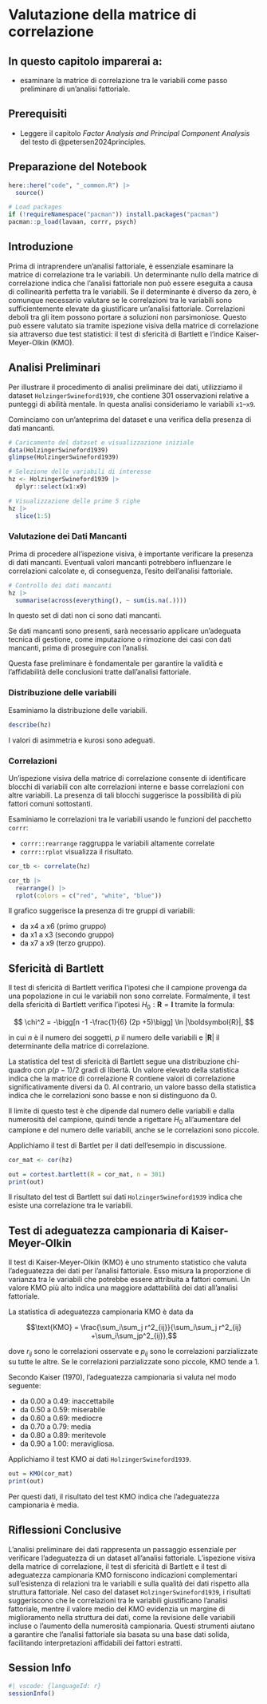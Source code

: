 # Valutazione della matrice di correlazione {#sec-extraction-cor-matrix}

::: callout-important
## In questo capitolo imparerai a:

- esaminare la matrice di correlazione tra le variabili come passo preliminare di un'analisi fattoriale.
:::

::: callout-tip
## Prerequisiti

- Leggere il capitolo *Factor Analysis and Principal Component Analysis* del testo di @petersen2024principles.
:::

::: callout-caution
## Preparazione del Notebook

```r
here::here("code", "_common.R") |> 
  source()

# Load packages
if (!requireNamespace("pacman")) install.packages("pacman")
pacman::p_load(lavaan, corrr, psych)
```
:::

## Introduzione

Prima di intraprendere un’analisi fattoriale, è essenziale esaminare la matrice di correlazione tra le variabili. Un determinante nullo della matrice di correlazione indica che l’analisi fattoriale non può essere eseguita a causa di collinearità perfetta tra le variabili. Se il determinante è diverso da zero, è comunque necessario valutare se le correlazioni tra le variabili sono sufficientemente elevate da giustificare un’analisi fattoriale. Correlazioni deboli tra gli item possono portare a soluzioni non parsimoniose. Questo può essere valutato sia tramite ispezione visiva della matrice di correlazione sia attraverso due test statistici: il test di sfericità di Bartlett e l’indice Kaiser-Meyer-Olkin (KMO).

## Analisi Preliminari

Per illustrare il procedimento di analisi preliminare dei dati, utilizziamo il dataset `HolzingerSwineford1939`, che contiene 301 osservazioni relative a punteggi di abilità mentale. In questa analisi consideriamo le variabili `x1`–`x9`.

Cominciamo con un’anteprima del dataset e una verifica della presenza di dati mancanti.

```r
# Caricamento del dataset e visualizzazione iniziale
data(HolzingerSwineford1939)
glimpse(HolzingerSwineford1939)

# Selezione delle variabili di interesse
hz <- HolzingerSwineford1939 |>
  dplyr::select(x1:x9)

# Visualizzazione delle prime 5 righe
hz |>
  slice(1:5)
```

### Valutazione dei Dati Mancanti

Prima di procedere all’ispezione visiva, è importante verificare la presenza di dati mancanti. Eventuali valori mancanti potrebbero influenzare le correlazioni calcolate e, di conseguenza, l’esito dell’analisi fattoriale.

```r
# Controllo dei dati mancanti
hz |>
  summarise(across(everything(), ~ sum(is.na(.))))
```

In questo set di dati non ci sono dati mancanti.

Se dati mancanti sono presenti, sarà necessario applicare un’adeguata tecnica di gestione, come imputazione o rimozione dei casi con dati mancanti, prima di proseguire con l’analisi. 

Questa fase preliminare è fondamentale per garantire la validità e l’affidabilità delle conclusioni tratte dall’analisi fattoriale.

### Distribuzione delle variabili

Esaminiamo la distribuzione delle variabili.

```r
describe(hz)
```

I valori di asimmetria e kurosi sono adeguati.

### Correlazioni

Un’ispezione visiva della matrice di correlazione consente di identificare blocchi di variabili con alte correlazioni interne e basse correlazioni con altre variabili. La presenza di tali blocchi suggerisce la possibilità di più fattori comuni sottostanti. 

Esaminiamo le correlazioni tra le variabili usando le funzioni del pacchetto `corrr`:

- `corrr::rearrange` raggruppa le variabili altamente correlate 
- `corrr::rplot` visualizza il risultato.

```r
cor_tb <- correlate(hz)

cor_tb |>
  rearrange() |>
  rplot(colors = c("red", "white", "blue"))
```

Il grafico suggerisce la presenza di tre gruppi di variabili:

- da x4 a x6 (primo gruppo)
- da x1 a x3 (secondo gruppo)
- da x7 a x9 (terzo gruppo).

## Sfericità di Bartlett

Il test di sfericità di Bartlett verifica l’ipotesi che il campione provenga da una popolazione in cui le variabili non sono correlate. Formalmente, il test della sfericità di Bartlett verifica l'ipotesi $H_0 : \boldsymbol{R} = \boldsymbol{I}$ tramite la formula:

$$
\chi^2 = -\bigg[n -1 -\frac{1}{6} (2p +5)\bigg] \ln |\boldsymbol{R}|,
$$

in cui $n$ è il numero dei soggetti, $p$ il numero delle variabili e
$|\boldsymbol{R}|$ il determinante della matrice di correlazione. 

La statistica del test di sfericità di Bartlett segue una distribuzione chi-quadro con $p(p - 1)/2$ gradi di libertà. Un valore elevato della statistica indica che la matrice di correlazione R contiene valori di correlazione significativamente diversi da 0. Al contrario, un valore basso della statistica indica che le correlazioni sono basse e non si distinguono da 0.

Il limite di questo test è che dipende dal numero delle variabili e dalla
numerosità del campione, quindi tende a rigettare $H_0$ all'aumentare del campione e del numero delle variabili, anche se le
correlazioni sono piccole.

Applichiamo il test di Bartlet per il dati dell'esempio in discussione.

```r
cor_mat <- cor(hz)

out = cortest.bartlett(R = cor_mat, n = 301)
print(out)
```

Il risultato del test di Bartlett sui dati `HolzingerSwineford1939` indica che esiste una correlazione tra le variabili.

## Test di adeguatezza campionaria di Kaiser-Meyer-Olkin

Il test di Kaiser-Meyer-Olkin (KMO) è uno strumento statistico che valuta l’adeguatezza dei dati per l’analisi fattoriale. Esso misura la proporzione di varianza tra le variabili che potrebbe essere attribuita a fattori comuni. Un valore KMO più alto indica una maggiore adattabilità dei dati all’analisi fattoriale. 

La statistica di adeguatezza campionaria KMO è data da

$$\text{KMO} = \frac{\sum_i\sum_j r^2_{ij}}{\sum_i\sum_j r^2_{ij} +\sum_i\sum_jp^2_{ij}},$$

dove $r_{ij}$ sono le correlazioni osservate e $p_{ij}$ sono le
correlazioni parzializzate su tutte le altre. Se le correlazioni
parzializzate sono piccole, KMO tende a 1. 

Secondo Kaiser (1970), l'adeguatezza campionaria si valuta nel modo seguente:

- da 0.00 a 0.49: inaccettabile
- da 0.50 a 0.59: miserabile
- da 0.60 a 0.69: mediocre
- da 0.70 a 0.79: media
- da 0.80 a 0.89: meritevole
- da 0.90 a 1.00: meravigliosa.

Applichiamo il test KMO ai dati `HolzingerSwineford1939`.

```r
out = KMO(cor_mat)
print(out)
```

Per questi dati, il risultato del test KMO indica che l'adeguatezza campionaria è media.

## Riflessioni Conclusive

L'analisi preliminare dei dati rappresenta un passaggio essenziale per verificare l'adeguatezza di un dataset all'analisi fattoriale. L'ispezione visiva della matrice di correlazione, il test di sfericità di Bartlett e il test di adeguatezza campionaria KMO forniscono indicazioni complementari sull'esistenza di relazioni tra le variabili e sulla qualità dei dati rispetto alla struttura fattoriale. Nel caso del dataset `HolzingerSwineford1939`, i risultati suggeriscono che le correlazioni tra le variabili giustificano l'analisi fattoriale, mentre il valore medio del KMO evidenzia un margine di miglioramento nella struttura dei dati, come la revisione delle variabili incluse o l'aumento della numerosità campionaria. Questi strumenti aiutano a garantire che l'analisi fattoriale sia basata su una base dati solida, facilitando interpretazioni affidabili dei fattori estratti.

## Session Info

```r
#| vscode: {languageId: r}
sessionInfo()
```

